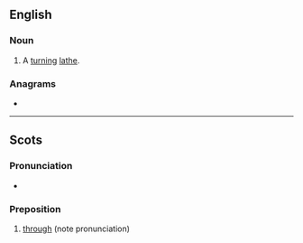 ==English==

===Noun===
{{en-noun}}

# {{lb|en|UK|dialect}} A [[turn]]ing [[lathe]].

{{Webster 1913}}

===Anagrams===
* {{anagrams|en|roweth}}

----

==Scots==

===Pronunciation===
* {{IPA|/θrʌu/|lang=sco}}

===Preposition===
{{sco-prep}}

# {{lb|sco|South Scots}} [[through]] (note pronunciation)